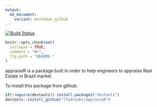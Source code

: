 ```yaml
---
output:
  md_document:
    variant: markdown_github
---
```


<!-- README.md is generated from README.Rmd. Please edit that file -->

[![Build Status](https://travis-ci.org/lfpdroubi/appraiseR.svg?branch=master)](https://travis-ci.org/lfpdroubi/appraiseR)

```r
knitr::opts_chunk$set(
  collapse = TRUE,
  comment = "#>",
  fig.path = "README-"
)
```

appraiseR is a package built in order to help engineers to appraise Real Estate in Brazil market.

To install this package from github:

```r
if(!require(devtools)) install.packages("devtools")
devtools::install_github("lfpdroubi/appraiseR")
```

